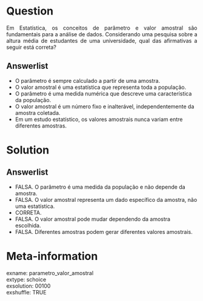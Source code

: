 Question
========

<p style="text-align: justify;">
Em Estatística, os conceitos de parâmetro e valor amostral são fundamentais para a análise de dados. Considerando uma pesquisa sobre a altura média de estudantes de uma universidade, qual das afirmativas a seguir está correta?
</p>

Answerlist
----------

* O parâmetro é sempre calculado a partir de uma amostra.
* O valor amostral é uma estatística que representa toda a população.
* O parâmetro é uma medida numérica que descreve uma característica da população.
* O valor amostral é um número fixo e inalterável, independentemente da amostra coletada.
* Em um estudo estatístico, os valores amostrais nunca variam entre diferentes amostras.

Solution
========

Answerlist
----------

* FALSA. O parâmetro é uma medida da população e não depende da amostra.
* FALSA. O valor amostral representa um dado específico da amostra, não uma estatística.
* CORRETA.
* FALSA. O valor amostral pode mudar dependendo da amostra escolhida.
* FALSA. Diferentes amostras podem gerar diferentes valores amostrais.

Meta-information
================

exname: parametro_valor_amostral  
extype: schoice  
exsolution: 00100  
exshuffle: TRUE  

